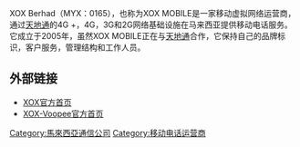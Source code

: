 {{unreferenced|time=2016-12-09T17:10:24+00:00}}
{{Infobox company|company_name='''XOX'''电信公司|name_en=XOX Berhad|company_logo=|company_type=[[上市公司|上市公司]]|foundation=2005年|location={{MYS}}|key_people=執行長 Ng Kok Heng|area_served=亞洲|industry=[[電信|電信]]|company_slogan=|revenue=|parent=[[亚通|亚通]]集团|homepage={{URL|www.xox.com.my}}<br>{{URL|www.voopee.com.my}}}}

XOX Berhad（MYX：0165），也称为XOX MOBILE是一家移动虚拟网络运营商，通过[[天地通|天地通]]的4G +，4G，3G和2G网络基础设施在马来西亚提供移动电话服务。它成立于2005年，虽然XOX MOBILE正在与[[天地通|天地通]]合作，它保持自己的品牌标识，客户服务，管理结构和工作人员。

== 外部链接 ==
* [http://www.xox.com.my XOX官方首页] {{Wayback|url=http://www.xox.com.my/ |date=20220512030745 }}
* [http://www.voopee.com.my XOX-Voopee官方首页]{{dead link|date=2017年11月 |bot=InternetArchiveBot |fix-attempted=yes }}

{{马来西亚网络供应服务}}

[[Category:馬來西亞通信公司|Category:馬來西亞通信公司]]
[[Category:移动电话运营商|Category:移动电话运营商]]